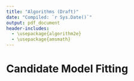 ```yaml
---
title: "Algorithms (Draft)"
date: "Compiled: `r Sys.Date()`"
output: pdf_document
header-includes:
  - \usepackage{algorithm2e}
  - \usepackage{amsmath}
---
```


# Candidate Model Fitting

\begin{algorithm}[H]
  \SetAlgoLined
  \SetKw{hihc}{$N$}
  \SetKw{model}{$M$}
  \SetKw{outcomes}{$Y$}
  \SetKw{numreps}{$R$}
  \SetKw{priorprd}{$k$}
  \SetKw{sampseas}{$s$}

  \hihc{: Hypothetical hospitalization curve distribution}
  \BlankLine

  \model{: Candidate models }
  \BlankLine

  \priorprd{$\in$ \{2, 3, 4, 5\}}
  \BlankLine

  \numreps{: Number of replications}
  \BlankLine

  \outcomes{ $\in$ \{peak hospitalizations, peak week, cumulative hospitalizations\} }
  \BlankLine\BlankLine

  \ForEach {\model}{
    \For {$i = 1$ to \numreps}{
      Sample \priorprd seasons from \hihc with replacement to form $\priorprd_{set}(i)$\;
      Concatenate $\priorprd_{set}(i)$ in sampled order\;
      Fit \model to $\priorprd_{set}(i)$ using stepwise selection\;
      \BlankLine

      Sample \sampseas\;
      \BlankLine

      \ForEach{\outcomes}{
          Predict $\hat{Y}_s$ using \model\;
          Calculate root mean squared error and relative bias.
      }
    }
  }

\end{algorithm}
